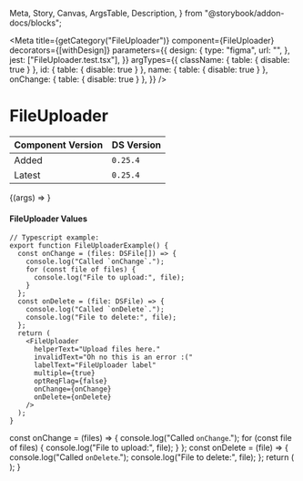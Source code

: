   Meta,
  Story,
  Canvas,
  ArgsTable,
  Description,
} from "@storybook/addon-docs/blocks";


<Meta
  title={getCategory("FileUploader")}
  component={FileUploader}
  decorators={[withDesign]}
  parameters={{
    design: {
      type: "figma",
      url: "",
    },
    jest: ["FileUploader.test.tsx"],
  }}
  argTypes={{
    className: { table: { disable: true } },
    id: { table: { disable: true } },
    name: { table: { disable: true } },
    onChange: { table: { disable: true } },
  }}
/>

# FileUploader

| Component Version | DS Version |
| ----------------- | ---------- |
| Added             | `0.25.4`   |
| Latest            | `0.25.4`   |

<Description of={FileUploader} />

<Canvas withToolbar>
  <Story
    name="Basic with Props"
    args={{
      helperText: "Upload files here.",
      invalidText: "Oh no this is an error :(",
      isDisabled: false,
      isInvalid: false,
      isRequired: false,
      labelText: "FileUploader label",
      maxFileSize: 1,
      multiple: true,
      optReqFlag: false,
      showHelperInvalidText: true,
      showLabel: true,
    }}
  >
    {(args) => <FileUploader {...args} />}
  </Story>
</Canvas>

<ArgsTable story="Basic with Props" />

#### FileUploader Values

```tsx
// Typescript example:
export function FileUploaderExample() {
  const onChange = (files: DSFile[]) => {
    console.log("Called `onChange`.");
    for (const file of files) {
      console.log("File to upload:", file);
    }
  };
  const onDelete = (file: DSFile) => {
    console.log("Called `onDelete`.");
    console.log("File to delete:", file);
  };
  return (
    <FileUploader
      helperText="Upload files here."
      invalidText="Oh no this is an error :("
      labelText="FileUploader label"
      multiple={true}
      optReqFlag={false}
      onChange={onChange}
      onDelete={onDelete}
    />
  );
}
```

  const onChange = (files) => {
    console.log("Called `onChange`.");
    for (const file of files) {
      console.log("File to upload:", file);
    }
  };
  const onDelete = (file) => {
    console.log("Called `onDelete`.");
    console.log("File to delete:", file);
  };
  return (
    <FileUploader
      helperText="Upload files here."
      invalidText="Oh no this is an error :("
      labelText="FileUploader label"
      multiple={true}
      optReqFlag={false}
      onChange={onChange}
      onDelete={onDelete}
    />
  );
}

<Canvas>
  <DSProvider>
    <FileUploaderExample />
  </DSProvider>
</Canvas>
